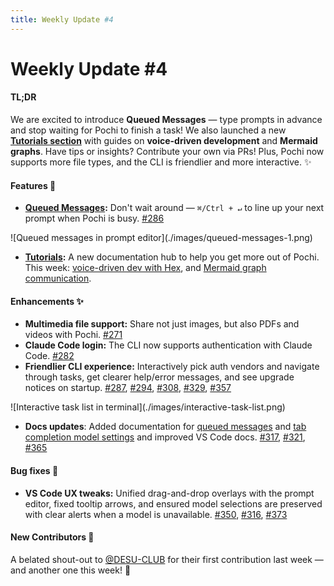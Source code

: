 ```yaml
---
title: Weekly Update #4
---
```


# Weekly Update #4

#### TL;DR

We are excited to introduce **Queued Messages** — type prompts in advance and stop waiting for Pochi to finish a task! We also launched a new [**Tutorials section**](https://docs.getpochi.com/tutorials/) with guides on **voice-driven development** and **Mermaid graphs**. Have tips or insights? Contribute your own via PRs! Plus, Pochi now supports more file types, and the CLI is friendlier and more interactive. ✨

#### Features 🚀

- **[Queued Messages](https://docs.getpochi.com/queued-messages/):** Don't wait around — `⌘/Ctrl + ↵` to line up your next prompt when Pochi is busy. [#286](https://github.com/TabbyML/pochi/pull/286)
<div className="w-4/7 md:ml-8 *:shadow-xl/30 *:rounded-lg">![Queued messages in prompt editor](./images/queued-messages-1.png)</div>

- **[Tutorials](https://docs.getpochi.com/tutorials/):** A new documentation hub to help you get more out of Pochi. This week: [voice-driven dev with Hex](https://docs.getpochi.com/tutorials/hex/), and [Mermaid graph communication](https://docs.getpochi.com/tutorials/mermaid-graph/).

#### Enhancements ✨

- **Multimedia file support:** Share not just images, but also PDFs and videos with Pochi. [#271](https://github.com/TabbyML/pochi/pull/271)
- **Claude Code login:** The CLI now supports authentication with Claude Code. [#282](https://github.com/TabbyML/pochi/pull/282)
- **Friendlier CLI experience:** Interactively pick auth vendors and navigate through tasks, get clearer help/error messages, and see upgrade notices on startup. [#287](https://github.com/TabbyML/pochi/pull/287), [#294](https://github.com/TabbyML/pochi/pull/294), [#308](https://github.com/TabbyML/pochi/pull/308), [#329](https://github.com/TabbyML/pochi/pull/329), [#357](https://github.com/TabbyML/pochi/pull/357)
<div className="w-4/7 md:ml-8 *:shadow-xl/30 *:rounded-lg">![Interactive task list in terminal](./images/interactive-task-list.png)</div>

- **Docs updates**: Added documentation for [queued messages](https://docs.getpochi.com/queued-messages/) and [tab completion model settings](https://docs.getpochi.com/tab-completion/#tab-completion-model-settings) and improved VS Code docs. [#317](https://github.com/TabbyML/pochi/pull/317), [#321](https://github.com/TabbyML/pochi/pull/321), [#365](https://github.com/TabbyML/pochi/pull/365)

#### Bug fixes 🐛

- **VS Code UX tweaks:** Unified drag-and-drop overlays with the prompt editor, fixed tooltip arrows, and ensured model selections are preserved with clear alerts when a model is unavailable. [#350](https://github.com/TabbyML/pochi/pull/350), [#316](https://github.com/TabbyML/pochi/pull/316), [#373](https://github.com/TabbyML/pochi/pull/373)

#### New Contributors 🐾

A belated shout-out to [@DESU-CLUB](https://github.com/DESU-CLUB) for their first contribution last week — and another one this week! 🥳
